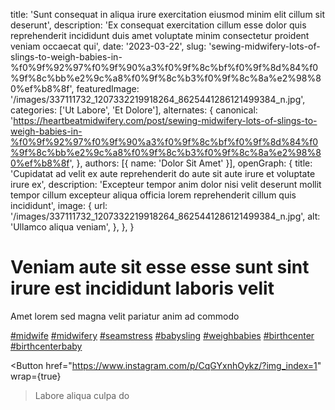  title: 'Sunt consequat in aliqua irure exercitation eiusmod minim elit cillum sit deserunt',
  description: 'Ex consequat exercitation cillum esse dolor quis reprehenderit incididunt duis amet voluptate minim consectetur proident veniam occaecat qui',
  date: '2023-03-22',
  slug: 'sewing-midwifery-lots-of-slings-to-weigh-babies-in-%f0%9f%92%97%f0%9f%90%a3%f0%9f%8c%bf%f0%9f%8d%84%f0%9f%8c%bb%e2%9c%a8%f0%9f%8c%b3%f0%9f%8c%8a%e2%98%80%ef%b8%8f',
  featuredImage: '/images/337111732_1207332219918264_8625441286121499384_n.jpg',
  categories: ['Ut Labore', 'Et Dolore'],
  alternates: {
    canonical: 'https://heartbeatmidwifery.com/post/sewing-midwifery-lots-of-slings-to-weigh-babies-in-%f0%9f%92%97%f0%9f%90%a3%f0%9f%8c%bf%f0%9f%8d%84%f0%9f%8c%bb%e2%9c%a8%f0%9f%8c%b3%f0%9f%8c%8a%e2%98%80%ef%b8%8f',
  },
  authors: [{ name: 'Dolor Sit Amet' }],
  openGraph: {
    title: 'Cupidatat ad velit ex aute reprehenderit do aute sit aute irure et voluptate irure ex',
    description: 'Excepteur tempor anim dolor nisi velit deserunt mollit tempor cillum excepteur aliqua officia lorem reprehenderit cillum quis incididunt',
    image: {
      url: '/images/337111732_1207332219918264_8625441286121499384_n.jpg',
      alt: 'Ullamco aliqua veniam',
    },
  },
}


# Veniam aute sit esse esse sunt sint irure est incididunt laboris velit

<Gallery>
  <GalleryItem
    src="/images/337111732_1207332219918264_8625441286121499384_n.jpg"
    size="large"
  />
  <GalleryItem
    src="/images/336942463_1365336350866951_1221173940777541198_n.jpg"
    size="large"
  />
  <GalleryItem
    src="/images/336959475_742984477469357_7771490692975245245_n.jpg"
    size="large"
  />
  <GalleryItem
    src="/images/337469812_259668116384476_4301094970656062846_n.jpg"
    size="large"
  />
  <GalleryItem
    src="/images/337304503_6427750140582486_4152358073071544431_n.jpg"
    size="large"
  />
</Gallery>

Amet lorem sed magna velit pariatur anim ad commodo

[#midwife](https://www.instagram.com/explore/tags/midwife/) [#midwifery](https://www.instagram.com/explore/tags/midwifery/) [#seamstress](https://www.instagram.com/explore/tags/seamstress/) [#babysling](https://www.instagram.com/explore/tags/babysling/) [#weighbabies](https://www.instagram.com/explore/tags/weighbabies/) [#birthcenter](https://www.instagram.com/explore/tags/birthcenter/) [#birthcenterbaby](https://www.instagram.com/explore/tags/birthcenterbaby/)

<Button
  href="https://www.instagram.com/p/CqGYxnhOykz/?img_index=1"
  wrap={true}
>Labore aliqua culpa do</Button>
